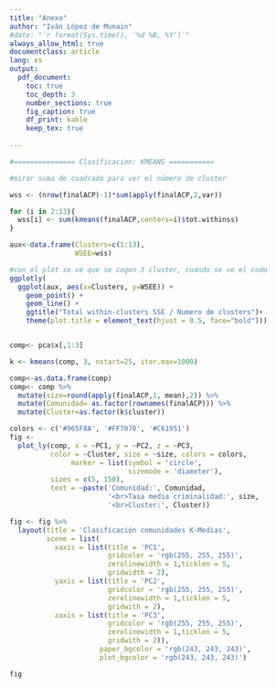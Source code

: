 ---
title: "Anexo"
author: "Iván López de Munain"
#date: "`r format(Sys.time(), '%d %B, %Y')`"
always_allow_html: true
documentclass: article
lang: es
output: 
  pdf_document:
    toc: true
    toc_depth: 3
    number_sections: true
    fig_caption: true
    df_print: kable
    keep_tex: true
    
---

```{r kmedias, eval=F}

#=============== Clasificacion: KMEANS ===========

#mirar suma de cuadrado para ver el número de cluster

wss <- (nrow(finalACP)-1)*sum(apply(finalACP,2,var))

for (i in 2:13){
  wss[i] <- sum(kmeans(finalACP,centers=i)$tot.withinss)
}

aux<-data.frame(Clusters=c(1:13),
                WSEE=wss)

#con el plot se ve que se cogen 3 cluster, cuando se ve el codo
ggplotly(
  ggplot(aux, aes(x=Clusters, y=WSEE)) +
    geom_point() +
    geom_line() +
    ggtitle("Total within-clusters SSE / Numero de clusters")+
    theme(plot.title = element_text(hjust = 0.5, face="bold")))


comp<- pca$x[,1:3]

k <- kmeans(comp, 3, nstart=25, iter.max=1000)

comp<-as.data.frame(comp)
comp<- comp %>% 
  mutate(size=round(apply(finalACP,1, mean),2)) %>% 
  mutate(Comunidad= as.factor(rownames(finalACP))) %>% 
  mutate(Cluster=as.factor(k$cluster))

colors <- c('#965F8A', '#FF7070', '#C61951')
fig <- 
  plot_ly(comp, x = ~PC1, y = ~PC2, z = ~PC3,
          color = ~Cluster, size = ~size, colors = colors,
               marker = list(symbol = 'circle',
                             sizemode = 'diameter'),
          sizes = c(5, 150),
          text = ~paste('Comunidad:', Comunidad,
                        '<br>Tasa media criminalidad:', size,
                        '<br>Cluster:', Cluster))

fig <- fig %>% 
  layout(title = 'Clasificación comunidades K-Medias',
         scene = list(
           xaxis = list(title = 'PC1',
                        gridcolor = 'rgb(255, 255, 255)',
                        zerolinewidth = 1,ticklen = 5,
                        gridwidth = 2),
           yaxis = list(title = 'PC2',
                        gridcolor = 'rgb(255, 255, 255)',
                        zerolinewidth = 1,ticklen = 5,
                        gridwith = 2),
           zaxis = list(title = 'PC3',
                        gridcolor = 'rgb(255, 255, 255)',
                        zerolinewidth = 1,ticklen = 5,
                        gridwith = 2)),
                      paper_bgcolor = 'rgb(243, 243, 243)',
                      plot_bgcolor = 'rgb(243, 243, 243)')

fig



```